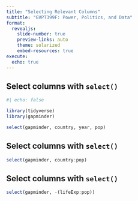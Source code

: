 ```yaml
---
title: "Selecting Relevant Columns"
subtitle: "GVPT399F: Power, Politics, and Data"
format: 
  revealjs:
    slide-number: true
    preview-links: auto
    theme: solarized
    embed-resources: true
execute: 
  echo: true
---
```


## Select columns with `select()`

```r
#| echo: false

library(tidyverse)
library(gapminder)
```

```r
select(gapminder, country, year, pop)
```

## Select columns with `select()`

```r
select(gapminder, country:pop)
```

## Select columns with `select()`

```r
select(gapminder, -(lifeExp:pop))
```
